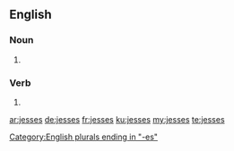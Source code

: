 ==English==

===Noun===
{{head|en|noun plural form}}

# {{plural of|jess|lang=en}}

===Verb===
{{head|en|verb form}}

# {{en-third-person singular of|jess}}

[[Category:English plurals ending in "-es"]]

[[ar:jesses]]
[[de:jesses]]
[[fr:jesses]]
[[ku:jesses]]
[[my:jesses]]
[[te:jesses]]